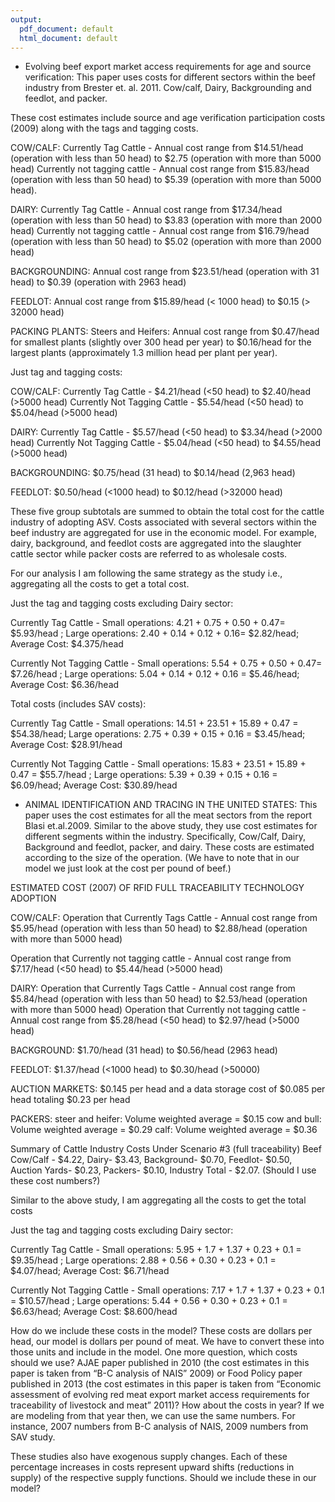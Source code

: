 ```yaml
---
output:
  pdf_document: default
  html_document: default
---
```

*  Evolving beef export market access requirements for age and source verification: This paper uses costs for different sectors within the beef industry from Brester et. al. 2011. Cow/calf, Dairy, Backgrounding and feedlot, and packer. 
 
These cost estimates include source and age verification participation costs (2009) along with the tags and tagging costs.

COW/CALF: 
Currently Tag Cattle - Annual cost range from $\$14.51$/head (operation with less than 50 head) to $\$2.75$ (operation with more than 5000 head)
Currently not tagging cattle - Annual cost range from $\$15.83$/head (operation with less than 50 head) to $\$5.39$ (operation with more than 5000 head).

DAIRY:
Currently Tag Cattle - Annual cost range from $\$17.34$/head (operation with less than 50 head) to $\$3.83$ (operation with more than 2000 head)
Currently not tagging cattle - Annual cost range from $\$16.79$/head (operation with less than 50 head) to $\$5.02$ (operation with more than 2000 head)

BACKGROUNDING:
Annual cost range from $\$23.51$/head (operation with 31 head) to $\$0.39$ (operation with 2963 head)

FEEDLOT: 
Annual cost range from $\$15.89$/head (< 1000 head) to $\$0.15$ (> 32000 head)

PACKING PLANTS:
Steers and Heifers: Annual cost range from $\$0.47$/head for smallest plants (slightly over 300 head per year) to $\$0.16$/head for the largest plants (approximately 1.3 million head per plant per year).


Just tag and tagging costs: 

COW/CALF: 
Currently Tag Cattle - $\$4.21$/head (<50 head) to $\$2.40$/head (>5000 head)
Currently Not Tagging Cattle - $\$5.54$/head (<50 head) to $\$5.04$/head (>5000 head)

DAIRY:
Currently Tag Cattle - $\$5.57$/head (<50 head) to $\$3.34$/head (>2000 head)
Currently Not Tagging Cattle - $\$5.04$/head (<50 head) to $\$4.55$/head (>5000 head)

BACKGROUNDING:
$\$0.75$/head (31 head) to $\$0.14$/head (2,963 head)

FEEDLOT:
$\$0.50$/head (<1000 head) to $\$0.12$/head (>32000 head)


These five group subtotals are summed to obtain the total cost for the cattle industry of adopting ASV. Costs associated with several sectors within the beef industry are aggregated for use in the economic model. For example, dairy, background, and feedlot costs are aggregated into the slaughter cattle sector while packer costs are referred to as wholesale costs.

For our analysis I am following the same strategy as the study i.e., aggregating all the costs to get a total cost.

Just the tag and tagging costs excluding Dairy sector:

Currently Tag Cattle - Small operations: 4.21 + 0.75 + 0.50 + 0.47= $\$5.93$/head ; 
                       Large operations: 2.40 + 0.14 + 0.12 + 0.16= $\$2.82$/head;
                       Average Cost: $\$4.375$/head
                       
Currently Not Tagging Cattle - Small operations: 5.54 + 0.75 + 0.50 + 0.47= $\$7.26$/head ; 
                               Large operations: 5.04 + 0.14 + 0.12 + 0.16 = $\$5.46$/head;
                               Average Cost: $\$6.36$/head

Total costs (includes SAV costs):

Currently Tag Cattle - Small operations: 14.51 + 23.51 + 15.89 + 0.47 = $\$54.38$/head;
                        Large operations: 2.75 + 0.39 + 0.15 + 0.16 =  $\$3.45$/head;
                        Average Cost: $\$28.91$/head
                        
Currently Not Tagging Cattle - Small operations: 15.83 + 23.51 + 15.89 + 0.47 = $\$55.7$/head ; 
                               Large operations: 5.39 + 0.39 + 0.15 + 0.16 = $\$6.09$/head;
                               Average Cost: $\$30.89$/head




* ANIMAL IDENTIFICATION AND TRACING IN THE UNITED STATES: This paper uses the cost estimates for all the meat sectors from the report Blasi et.al.2009. Similar to the above study, they use cost estimates for different segments within the industry. Specifically, Cow/Calf, Dairy, Background and feedlot, packer, and dairy. These costs are estimated according to the size of the operation. (We have to note that in our model we just look at the cost per pound of beef.)

 ESTIMATED COST (2007) OF RFID FULL TRACEABILITY TECHNOLOGY ADOPTION
 
COW/CALF: 
Operation that Currently Tags Cattle - Annual cost range from $\$5.95$/head (operation with less than 50 head) to $\$2.88$/head (operation with more than 5000 head)

Operation that Currently not tagging cattle - Annual cost range from $\$7.17$/head (<50 head) to $\$5.44$/head (>5000 head)

DAIRY: 
Operation that Currently Tags Cattle - Annual cost range from $\$5.84$/head (operation with less than 50 head) to $\$2.53$/head (operation with more than 5000 head)
Operation that Currently not tagging cattle - Annual cost range from $\$5.28$/head (<50 head) to $\$2.97$/head (>5000 head)

BACKGROUND: 
$\$1.70$/head (31 head) to $\$0.56$/head (2963 head)

FEEDLOT:
$\$1.37$/head (<1000 head) to $\$0.30$/head (>50000)

AUCTION MARKETS:
$\$0.145$ per head and a data storage cost of $\$0.085$ per head totaling $\$0.23$ per head

PACKERS:
steer and heifer: Volume weighted average = $0.15
cow and bull: Volume weighted average = $0.29
calf: Volume weighted average = $0.36

Summary of Cattle Industry Costs Under Scenario #3 (full traceability)
Beef Cow/Calf - $\$4.22$, Dairy- $\$3.43$, Background- $\$0.70$, Feedlot- $\$0.50$, Auction Yards- $\$0.23$, Packers- $\$0.10$,
Industry Total - $\$2.07$. (Should I use these cost numbers?)


Similar to the above study, I am aggregating all the costs to get the total costs

Just the tag and tagging costs excluding Dairy sector:

Currently Tag Cattle - Small operations: 5.95 + 1.7 + 1.37 + 0.23 + 0.1 = $\$9.35$/head ; 
                        Large operations: 2.88 + 0.56 + 0.30 + 0.23 + 0.1 = $\$4.07$/head;
                        Average Cost: $\$6.71$/head
                        
Currently Not Tagging Cattle - Small operations: 7.17 + 1.7 + 1.37 + 0.23 + 0.1 = $\$10.57$/head ; 
                               Large operations: 5.44 + 0.56 + 0.30 + 0.23 + 0.1  = $\$6.63$/head;
                               Average Cost: $\$8.600$/head






How do we include these costs in the model? These costs are dollars per head, our model is dollars per pound of meat. We have to convert these into those units and include in the model. One more question, which costs should we use? AJAE paper published in 2010 (the cost estimates in this paper is taken from "B-C analysis of NAIS" 2009) or Food Policy paper published in 2013 (the cost estimates in this paper is taken from "Economic assessment of evolving red meat export market access requirements for traceability of livestock and meat" 2011)? How about the costs in year? If we are modeling from that year then, we can use the same numbers. For instance, 2007 numbers from B-C analysis of NAIS, 2009 numbers from SAV study.


These studies also have exogenous supply changes. Each of these percentage increases in costs represent upward shifts (reductions in supply) of the respective supply functions. Should we include these in our model?












